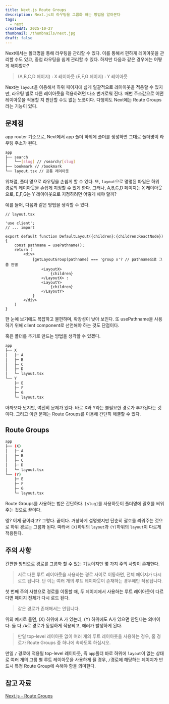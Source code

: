 ```yaml
---
title: Next.js Route Groups
description: Next.js의 라우팅을 그룹화 하는 방법을 알아본다
tags:
  - next
createdAt: 2025-10-27
thumbnail: /thumbnails/next.jpg
draft: false
---
```


Next에서는 폴더명을 통해 라우팅을 관리할 수 있다. 이를 통해서 편하게 레이아웃을 관리할 수도 있고, 중첩 라우팅을 쉽게 관리할 수 있다. 하지만 다음과 같은 경우에는 어떻게 해야할까?

> (A,B,C,D 페이지) : X 레이아웃 
> (E,F,G 페이지) : Y 레이아웃

Next는 `layout`을 이용해서 하위 페이지에 쉽게 일괄적으로 레이아웃을 적용할 수 있지만, 라우팅 별로 다른 레이아웃을 적용하려면 다소 번거로워 진다. 매번 주소값으로 어떤 레이아웃을 적용할 지 판단할 수도 없는 노릇이다. 다행히도 Next에는 Route Groups 라는 기능이 있다.

## 문제점

app router 기준으로, Next에서 app 폴더 하위에 폴더를 생성하면 그대로 폴더명이 라우팅 주소가 된다.

```bash
app
├── search
│   └──[slug] // /search/[slug]
├── bookmark // /bookmark
└── layout.tsx // 공통 레이아웃
```

위처럼, 폴더 명으로 라우팅을 손쉽게 할 수 있다. 또, `layout`으로 명명된 파일은 하위 경로의 레이아웃을 손쉽게 지정할 수 있게 한다. 그러나, A,B,C,D 페이지는 X 레이아웃으로, E,F,G는 Y 레이아웃으로 지정하려면 어떻게 해야 할까?

예를 들어, 다음과 같은 방법을 생각할 수 있다.

```tsx
// layout.tsx

'use client';
// ... import

export default function DefaultLayout({children}:{children:ReactNode}){
	const pathname = usePathname();
	return (
		<div>
			{getLayoutGroup(pathname) === 'group x'? // pathname으로 그룹 판별
				<LayoutX>
					{children}
				</LayoutX> :
				<LayoutY>
					{children}
				</LayoutY>
			}
		</div>
	)
}
```

한 눈에 보기에도 복잡하고 불편하며, 확장성이 낮아 보인다. 또 usePathname을 사용하기 위해 client component로 선언해야 하는 것도 단점이다. 

혹은 폴더를 추가로 만드는 방법을 생각할 수 있겠다.

```bash
app
├── X
│   ├─ A
│   ├─ B
│   ├─ C
│   ├─ D 
│   └─ layout.tsx
└── Y
    ├─ E
    ├─ F
    ├─ G
    └─ layout.tsx
```
아까보다 낫지만, 여전히 문제가 있다. 바로 X와 Y라는 불필요한 경로가 추가된다는 것이다. 그리고 이런 문제는 Route Groups를 이용해 간단히 해결할 수 있다. 


## Route Groups

```bash
app
├── (X)
│   ├─ A
│   ├─ B
│   ├─ C
│   ├─ D 
│   └─ layout.tsx
└── (Y)
    ├─ E
    ├─ F
    ├─ G
    └─ layout.tsx
```

Route Groups를 사용하는 법은 간단하다. `[slug]`를 사용하듯이 폴더명에 괄호를 씌워주는 것으로 끝이다. 

엥? 이게 끝이라고? 그렇다. 끝이다.
거창하게 설명했지만 단순히 괄호를 씌워주는 것으로 하위 경로는 그룹화 된다. 따라서 `(X)`하위의 `layout`과 `(Y)`하위의 `layout`이 다르게 적용된다.


## 주의 사항

간편한 방법으로 경로를 그룹화 할 수 있는 기능이지만 몇 가지 주의 사항이 존재한다.

> 서로 다른 루트 레이아웃을 사용하는 경로 사이로 이동하면, 전체 페이지가 다시 로드 됩니다. 단 이는 여러 개의 루트 레이아웃이 존재하는 경우에만 적용됩니다.

첫 번째 주의 사항으로 경로를 이동할 때, 두 페이지에서 사용하는 루트 레이아웃이 다르다면 페이지 전체가 다시 로드 된다. 

> 같은 경로가 존재해서는 안됩니다.

위의 예시로 들면, (X) 하위에 A 가 있는데, (Y) 하위에도 A가 있으면 안된다는 의미이다. 둘 다 `/A`로 경로가 동일하게 적용되고, 에러가 발생하게 된다.

> 만일 top-level 레이아웃 없이 여러 개의 루트 레이아웃을 사용하는 경우, 홈 경로가 Route Groups 중 하나에 속하도록 하십시오.

만일 `/` 경로에 적용될 top-level 레이아웃, 즉 `app`폴더 바로 하위에 `layout`이 없는 상태로 여러 개의 그룹 별 루트 레이아웃을 사용하게 될 경우, `/`경로에 해당하는 페이지가 반드시 특정 Route Group에 속해야 함을 의미한다. 

## 참고 자료

[Next.js - Route Groups](https://nextjs.org/docs/app/api-reference/file-conventions/route-groups#caveats)
